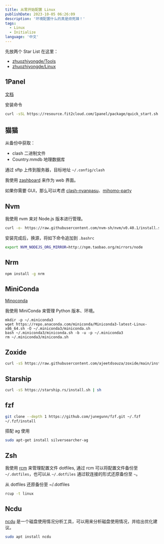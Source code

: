 ```yaml
---
title: 从零开始配置 Linux
publishDate: 2023-10-05 06:26:09
description: '环境配置什么的真是烦死辣！'
tags:
  - Linux
  - Initialize
language: '中文'
---
```



先放两个 Star List 在这里：

- [zhuozhiyongde/Tools](https://github.com/stars/zhuozhiyongde/lists/tools)
- [zhuozhiyongde/Linux](https://github.com/stars/zhuozhiyongde/lists/linux)

## 1Panel

[文档](https://1panel.cn/docs/installation/online_installation/)

<GithubCard repo='1Panel-dev/1Panel' />

安装命令

```bash
curl -sSL https://resource.fit2cloud.com/1panel/package/quick_start.sh -o quick_start.sh && sudo bash quick_start.sh
```

## 猫猫



<GithubCard repo='SaladDay/clash-for-lab' />

<Collapse title="原始 Mihomo">

<GithubCard repo='MetaCubeX/mihomo' />

从备份中获取：

- clash 二进制文件
- Country.mmdb 地理数据库

通过 sftp 上传到服务器，目标地址 `~/.config/clash`

</Collapse>

我使用 [zashboard](https://github.com/Zephyruso/zashboard) 来作为 web 界面。

如果你需要 GUI，那么可以考虑 [clash-nyanpasu](https://github.com/LibNyanpasu/clash-nyanpasu)、[mihomo-party](https://github.com/mihomo-party-org/mihomo-party)

## Nvm

我使用 nvm 来对 Node.js 版本进行管理。

<GithubCard repo='nvm-sh/nvm' />

```bash
curl -o- https://raw.githubusercontent.com/nvm-sh/nvm/v0.40.1/install.sh | bash
```

安装完成后，换源，将如下命令追加到 `.bashrc`

```bash
export NVM_NODEJS_ORG_MIRROR=http://npm.taobao.org/mirrors/node
```

## Nrm

<GithubCard repo='Pana/nrm' />

```zsh
npm install -g nrm
```

## MiniConda

[Minoconda](https://docs.anaconda.com/free/miniconda/index.html)

我使用 MiniConda 来管理 Python 版本、环境。

```shell
mkdir -p ~/.miniconda3
wget https://repo.anaconda.com/miniconda/Miniconda3-latest-Linux-x86_64.sh -O ~/.miniconda3/miniconda.sh
bash ~/.miniconda3/miniconda.sh -b -u -p ~/.miniconda3
rm ~/.miniconda3/miniconda.sh
```

## Zoxide

<GithubCard repo='ajeetdsouza/zoxide' />

```bash
curl -sS https://raw.githubusercontent.com/ajeetdsouza/zoxide/main/install.sh | bash
```

## Starship

<GithubCard repo='starship/starship' />

```bash
curl -sS https://starship.rs/install.sh | sh
```

## fzf

<GithubCard repo='junegunn/fzf' />

```bash
git clone --depth 1 https://github.com/junegunn/fzf.git ~/.fzf
~/.fzf/install
```

搭配 ag 使用

```bash
sudo apt-get install silversearcher-ag
```

## Zsh

我使用 [rcm](https://github.com/thoughtbot/rcm) 来管理配置文件 dotfiles, 通过 rcm 可以将配置文件备份至 `~/.dotfiles`，也可以从 `~/.dotfiles` 通过软连接的形式还原备份至 `~`。

从 dotfiles 还原备份至 ~/.dotfiles

```zsh
rcup -t linux
```

## Ncdu

[ncdu](https://dev.yorhel.nl/ncdu) 是一个磁盘使用情况分析工具，可以用来分析磁盘使用情况，并给出优化建议。

```zsh
sudo apt install ncdu
```